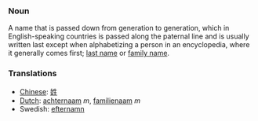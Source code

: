 ===Noun===

A name that is passed down from generation to generation, which in English-speaking countries is passed along the paternal line and is usually written last except when alphabetizing a person in an encyclopedia, where it generally comes first; [[last name]] or [[family name]].

===Translations===
*[[Chinese]]: [[姓]]
*[[Dutch]]: [[achternaam]] ''m'', [[familienaam]] ''m''
*Swedish: [[efternamn]]